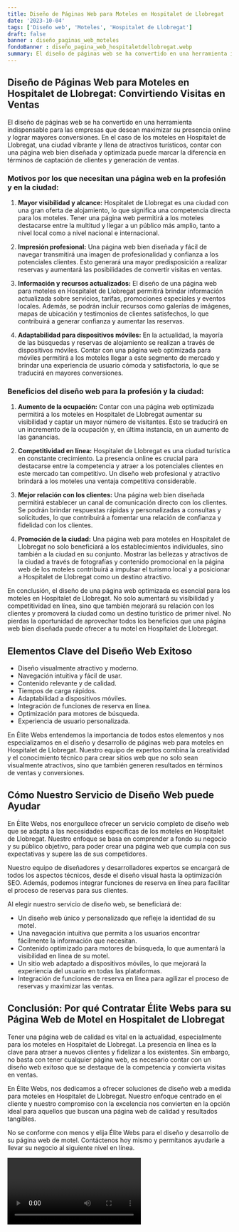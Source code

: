 ```yaml
---
title: Diseño de Páginas Web para Moteles en Hospitalet de Llobregat
date: '2023-10-04'
tags: ['Diseño web', 'Moteles', 'Hospitalet de Llobregat']
draft: false
banner : diseño_paginas_web_moteles
fondoBanner : diseño_pagina_web_hospitaletdellobregat.webp
summary: El diseño de páginas web se ha convertido en una herramienta indispensable para las empresas que desean maximizar su presencia online y lograr mayores conversiones. En el caso de los moteles en Hospitalet de Llobregat, una ciudad vibrante y llena de atractivos turísticos, contar con una página web bien diseñada y optimizada puede marcar la diferencia en términos de captación de clientes y generación de ventas.
---
```


## Diseño de Páginas Web para Moteles en Hospitalet de Llobregat: Convirtiendo Visitas en Ventas

El diseño de páginas web se ha convertido en una herramienta indispensable para las empresas que desean maximizar su presencia online y lograr mayores conversiones. En el caso de los moteles en Hospitalet de Llobregat, una ciudad vibrante y llena de atractivos turísticos, contar con una página web bien diseñada y optimizada puede marcar la diferencia en términos de captación de clientes y generación de ventas.

### Motivos por los que necesitan una página web en la profesión y en la ciudad:

1. **Mayor visibilidad y alcance:** Hospitalet de Llobregat es una ciudad con una gran oferta de alojamiento, lo que significa una competencia directa para los moteles. Tener una página web permitirá a los moteles destacarse entre la multitud y llegar a un público más amplio, tanto a nivel local como a nivel nacional e internacional.

2. **Impresión profesional:** Una página web bien diseñada y fácil de navegar transmitirá una imagen de profesionalidad y confianza a los potenciales clientes. Esto generará una mayor predisposición a realizar reservas y aumentará las posibilidades de convertir visitas en ventas.

3. **Información y recursos actualizados:** El diseño de una página web para moteles en Hospitalet de Llobregat permitirá brindar información actualizada sobre servicios, tarifas, promociones especiales y eventos locales. Además, se podrán incluir recursos como galerías de imágenes, mapas de ubicación y testimonios de clientes satisfechos, lo que contribuirá a generar confianza y aumentar las reservas.

4. **Adaptabilidad para dispositivos móviles:** En la actualidad, la mayoría de las búsquedas y reservas de alojamiento se realizan a través de dispositivos móviles. Contar con una página web optimizada para móviles permitirá a los moteles llegar a este segmento de mercado y brindar una experiencia de usuario cómoda y satisfactoria, lo que se traducirá en mayores conversiones.

### Beneficios del diseño web para la profesión y la ciudad:

1. **Aumento de la ocupación:** Contar con una página web optimizada permitirá a los moteles en Hospitalet de Llobregat aumentar su visibilidad y captar un mayor número de visitantes. Esto se traducirá en un incremento de la ocupación y, en última instancia, en un aumento de las ganancias.

2. **Competitividad en línea:** Hospitalet de Llobregat es una ciudad turística en constante crecimiento. La presencia online es crucial para destacarse entre la competencia y atraer a los potenciales clientes en este mercado tan competitivo. Un diseño web profesional y atractivo brindará a los moteles una ventaja competitiva considerable.

3. **Mejor relación con los clientes:** Una página web bien diseñada permitirá establecer un canal de comunicación directo con los clientes. Se podrán brindar respuestas rápidas y personalizadas a consultas y solicitudes, lo que contribuirá a fomentar una relación de confianza y fidelidad con los clientes.

4. **Promoción de la ciudad:** Una página web para moteles en Hospitalet de Llobregat no solo beneficiará a los establecimientos individuales, sino también a la ciudad en su conjunto. Mostrar las bellezas y atractivos de la ciudad a través de fotografías y contenido promocional en la página web de los moteles contribuirá a impulsar el turismo local y a posicionar a Hospitalet de Llobregat como un destino atractivo.

En conclusión, el diseño de una página web optimizada es esencial para los moteles en Hospitalet de Llobregat. No solo aumentará su visibilidad y competitividad en línea, sino que también mejorará su relación con los clientes y promoverá la ciudad como un destino turístico de primer nivel. No pierdas la oportunidad de aprovechar todos los beneficios que una página web bien diseñada puede ofrecer a tu motel en Hospitalet de Llobregat.

<GifSeo />

<Cta />

## Elementos Clave del Diseño Web Exitoso

- Diseño visualmente atractivo y moderno.
- Navegación intuitiva y fácil de usar.
- Contenido relevante y de calidad.
- Tiempos de carga rápidos.
- Adaptabilidad a dispositivos móviles.
- Integración de funciones de reserva en línea.
- Optimización para motores de búsqueda.
- Experiencia de usuario personalizada.

En Élite Webs entendemos la importancia de todos estos elementos y nos especializamos en el diseño y desarrollo de páginas web para moteles en Hospitalet de Llobregat. Nuestro equipo de expertos combina la creatividad y el conocimiento técnico para crear sitios web que no solo sean visualmente atractivos, sino que también generen resultados en términos de ventas y conversiones.

## Cómo Nuestro Servicio de Diseño Web puede Ayudar

En Élite Webs, nos enorgullece ofrecer un servicio completo de diseño web que se adapta a las necesidades específicas de los moteles en Hospitalet de Llobregat. Nuestro enfoque se basa en comprender a fondo su negocio y su público objetivo, para poder crear una página web que cumpla con sus expectativas y supere las de sus competidores.

Nuestro equipo de diseñadores y desarrolladores expertos se encargará de todos los aspectos técnicos, desde el diseño visual hasta la optimización SEO. Además, podemos integrar funciones de reserva en línea para facilitar el proceso de reservas para sus clientes.

Al elegir nuestro servicio de diseño web, se beneficiará de:

- Un diseño web único y personalizado que refleje la identidad de su motel.
- Una navegación intuitiva que permita a los usuarios encontrar fácilmente la información que necesitan.
- Contenido optimizado para motores de búsqueda, lo que aumentará la visibilidad en línea de su motel.
- Un sitio web adaptado a dispositivos móviles, lo que mejorará la experiencia del usuario en todas las plataformas.
- Integración de funciones de reserva en línea para agilizar el proceso de reservas y maximizar las ventas.

## Conclusión: Por qué Contratar Élite Webs para su Página Web de Motel en Hospitalet de Llobregat

Tener una página web de calidad es vital en la actualidad, especialmente para los moteles en Hospitalet de Llobregat. La presencia en línea es la clave para atraer a nuevos clientes y fidelizar a los existentes. Sin embargo, no basta con tener cualquier página web, es necesario contar con un diseño web exitoso que se destaque de la competencia y convierta visitas en ventas.

En Élite Webs, nos dedicamos a ofrecer soluciones de diseño web a medida para moteles en Hospitalet de Llobregat. Nuestro enfoque centrado en el cliente y nuestro compromiso con la excelencia nos convierten en la opción ideal para aquellos que buscan una página web de calidad y resultados tangibles.

No se conforme con menos y elija Élite Webs para el diseño y desarrollo de su página web de motel. Contáctenos hoy mismo y permítanos ayudarle a llevar su negocio al siguiente nivel en línea.

<Video />

<CtaBot job='Moteles' city='Hospitalet de Llobregat'/>

<Gmaps query='Hospitalet de Llobregat+españa+maps' />